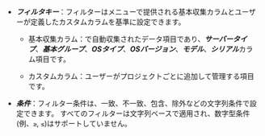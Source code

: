 - ***フィルタキー***：フィルターは<Cmdname sid="side_serverInventory" className="uitext" />メニューで提供される基本収集カラムとユーザーが定義したカスタムカラムを基準に設定できます。

  - 基本収集カラム：<Cmdname sid="side_serverInventory" className="uitext" />で自動収集されたデータ項目であり、***サーバータイプ***、***基本グループ***、***OSタイプ***、***OSバージョン***、***モデル***、***シリアル***カラム項目です。

  - カスタムカラム：ユーザーがプロジェクトごとに追加して管理する項目です。

- ***条件***：フィルター条件は、一致、不一致、包含、除外などの文字列条件で設定できます。 すべてのフィルターは文字列ベースで適用され、数字型条件(例、`≥`, `≤`)はサポートしていません。
